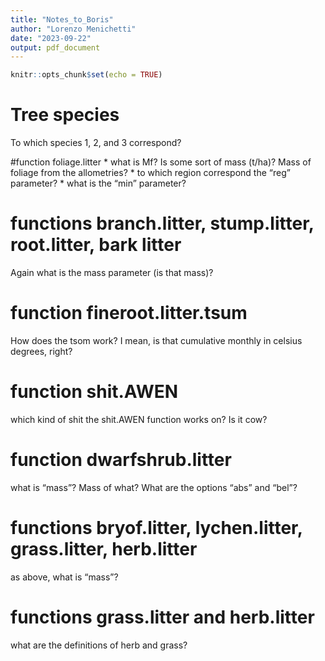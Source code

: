 ```yaml
---
title: "Notes_to_Boris"
author: "Lorenzo Menichetti"
date: "2023-09-22"
output: pdf_document
---
```


```r
knitr::opts_chunk$set(echo = TRUE)
```

# Tree species
To which species 1, 2, and 3 correspond?

#function foliage.litter
* what is Mf? Is some sort of mass (t/ha)? Mass of foliage from the allometries?
* to which region correspond the "reg" parameter?
* what is the "min" parameter?

# functions branch.litter, stump.litter, root.litter, bark litter
Again what is the mass parameter (is that mass)?

# function fineroot.litter.tsum
How does the tsom work? I mean, is that cumulative monthly in celsius degrees, right?

# function shit.AWEN
which kind of shit the shit.AWEN function works on? Is it cow?

# function dwarfshrub.litter
what is "mass"? Mass of what? What are the options "abs" and "bel"?

# functions bryof.litter, lychen.litter, grass.litter, herb.litter
as above, what is "mass"?

# functions grass.litter and herb.litter
what are the definitions of herb and grass?
